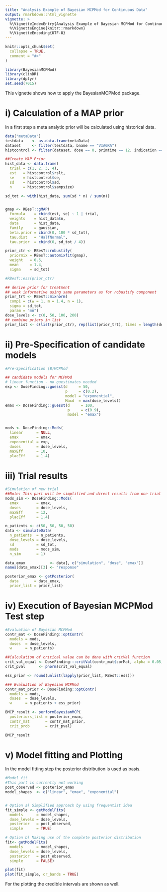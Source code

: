 ```yaml
---
title: "Analysis Example of Bayesian MCPMod for Continuous Data"
output: rmarkdown::html_vignette
vignette: >
  %\VignetteIndexEntry{Analysis Example of Bayesian MCPMod for Continuous Data}
  %\VignetteEngine{knitr::rmarkdown}
  %\VignetteEncoding{UTF-8}
---
```


```r
knitr::opts_chunk$set(
  collapse = TRUE,
  comment = "#>"
)
```

```r
library(BayesianMCPMod)
library(clinDR)
library(dplyr)
set.seed(7015)
```
This vignette shows how to apply the BayesianMCPMod package.

# i) Calculation of a MAP prior
In a first step a meta analytic prior will be calculated using historical data.
```r
data("metaData")
testdata    <- as.data.frame(metaData)
dataset     <- filter(testdata, bname == "VIAGRA")
histcontrol <- filter(dataset, dose == 0, primtime == 12, indication == "ERECTILE DYSFUNCTION")

##Create MAP Prior
hist_data <- data.frame(
  trial = c(1, 2, 3, 4),
  est   = histcontrol$rslt,
  se    = histcontrol$se,
  sd    = histcontrol$sd,
  n     = histcontrol$sampsize)

sd_tot <- with(hist_data, sum(sd * n) / sum(n))


gmap <- RBesT::gMAP(
  formula    = cbind(est, se) ~ 1 | trial,
  weights    = hist_data$n,
  data       = hist_data,
  family     = gaussian,
  beta.prior = cbind(0, 100 * sd_tot),
  tau.dist   = "HalfNormal",
  tau.prior  = cbind(0, sd_tot / 4))

prior_ctr <- RBesT::robustify(
  priormix = RBesT::automixfit(gmap),
  weight   = 0.5,
  mean     = 1.4,
  sigma    = sd_tot)

#RBesT::ess(prior_ctr)

## derive prior for treatment
## weak informative using same parameters as for robustify component
prior_trt <- RBesT::mixnorm(
  comp1 = c(w = 1, m = 1.4, n = 1),
  sigma = sd_tot,
  param = "mn")
dose_levels <- c(0, 50, 100, 200)
## combine priors in list
prior_list <- c(list(prior_ctr), rep(list(prior_trt), times = length(dose_levels[-1])))
```
# ii) Pre-Specification of candidate models 
```r
#Pre-Specification (B)MCPMod 

## candidate models for MCPMod
# linear function - no guestimates needed
exp <- DoseFinding::guesst(d     = 50,
                           p     = c(0.2),
                           model = "exponential",
                           Maxd  = max(dose_levels))
emax <- DoseFinding::guesst(d     = 100,
                            p     = c(0.9),
                            model = "emax")


mods <- DoseFinding::Mods(
  linear      = NULL,
  emax        = emax,
  exponential = exp,
  doses       = dose_levels,
  maxEff      = 10,
  placEff     = 1.4)
```
# iii) Trial results
```r
#Simulation of new trial 
##Note: This part will be simplified and direct results from one trial will be used
mods_sim <- DoseFinding::Mods(
  emax        = emax,
  doses       = dose_levels,
  maxEff      = 12,
  placEff     = 1.4)

n_patients <- c(50, 50, 50, 50)
data <- simulateData(
  n_patients  = n_patients,
  dose_levels = dose_levels,
  sd          = sd_tot,
  mods        = mods_sim,
  n_sim       = 1)

data_emax           <- data[, c("simulation", "dose", "emax")]
names(data_emax)[3] <- "response"

posterior_emax <- getPosterior(
  data       = data_emax,
  prior_list = prior_list)

```

# iv) Execution of Bayesian MCPMod Test step
```r
#Evaluation of Bayesian MCPMod
contr_mat <- DoseFinding::optContr(
  models = mods,
  doses  = dose_levels,
  w      = n_patients)

##Calculation of critical value can be done with critVal function
crit_val_equal <- DoseFinding:::critVal(contr_mat$corMat, alpha = 0.05, df = 0, alternative = "one.sided")
crit_pval      <- pnorm(crit_val_equal)

ess_prior <- round(unlist(lapply(prior_list, RBesT::ess)))

### Evaluation of Bayesian MCPMod
contr_mat_prior <- DoseFinding::optContr(
  models = mods,
  doses  = dose_levels,
  w      = n_patients + ess_prior)

BMCP_result <- performBayesianMCP(
  posteriors_list = posterior_emax,
  contr_mat       = contr_mat_prior, 
  crit_prob       = crit_pval)

BMCP_result
```

# v) Model fitting and Plotting
In the model fitting step the posterior distribution is used as basis. 
```r
#Model fit
#This part is currently not working
post_observed <- posterior_emax
model_shapes  <- c("linear", "emax", "exponential")


# Option a) Simplified approach by using frequentist idea
fit_simple <- getModelFits(
  models      = model_shapes,
  dose_levels = dose_levels,
  posterior   = post_observed,
  simple      = TRUE)

# Option b) Making use of the complete posterior distribution
fit<- getModelFits(
  models      = model_shapes,
  dose_levels = dose_levels,
  posterior   = post_observed,
  simple      = FALSE)
```

```r
plot(fit)
plot(fit_simple, cr_bands = TRUE)
```
For the plotting the credible intervals are shown as well.
